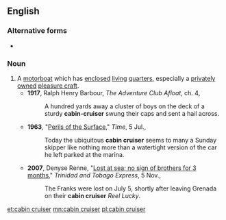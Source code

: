 ==English==
{{wikipedia}}

===Alternative forms===
* {{l|en|cabin-cruiser}}

===Noun===
{{en-noun|head=[[cabin]] [[cruiser]]}}

# A [[motorboat]] which has [[enclosed]] [[living]] [[quarters]], especially a [[private]]ly [[owned]] [[pleasure craft]].
#* '''1917''', Ralph Henry Barbour, ''The Adventure Club Afloat'', ch. 4,
#*: A hundred yards away a cluster of boys on the deck of a sturdy '''cabin-cruiser''' swung their caps and sent a hail across.
#* '''1963''', "[http://www.time.com/time/magazine/article/0,9171,875037,00.html Perils of the Surface]," ''Time'', 5 Jul.,
#*: Today the ubiquitous '''cabin cruiser''' seems to many a Sunday skipper like nothing more than a watertight version of the car he left parked at the marina.
#* '''2007''', Denyse Renne, "[http://www.trinidadexpress.com/index.pl/article_news?id=161228392 Lost at sea; no sign of brothers for 3 months]," ''Trinidad and Tobago Express'', 5 Nov.,
#*: The Franks were lost on July 5, shortly after leaving Grenada on their '''cabin cruiser''' ''Reel Lucky''.

[[et:cabin cruiser]]
[[mn:cabin cruiser]]
[[pl:cabin cruiser]]